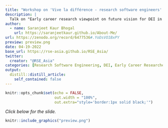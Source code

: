 ---
title: "Workshop on 'Vive la différence - research software engineers' "
description: |
  Talk on "Early career research viewpoint on future vision for DEI in RSE" presented at the Lorentz Centre (hybrid) Workshop on "Vive la différence - research software engineers" organized by the "Research Software Alliance". It was an hybrid event with an in-person element from 19-22 April 2022 at the Lorentz Centre in the Netherlands; and online events from March-April 2022 across different time zones.
author:
  - name: Saranjeet Kaur Bhogal
    url: https://saranjeetkaur.github.io/About-Me/
url: https://zenodo.org/record/6477536#.YoDsVO1BxPY
preview: preview.png
date: 04-19-2022
base_url: https://rse-asia.github.io/RSE_Asia/
twitter:
  creator: "@RSE_Asia"
categories: [Research Software Engineering, DEI, Early Career Researcher, Mentorship]
output:
  distill::distill_article:
    self_contained: false
---
  
  
```{r setup, include=FALSE}
knitr::opts_chunk$set(echo = FALSE,
                      out.width = "100%",
                      out.extra="style='border:1px solid black;'")
```

*Click below for the slide.*
  
<a href="`r rmarkdown::metadata$url`">
```{r}
knitr::include_graphics("preview.png")
```
</a>
